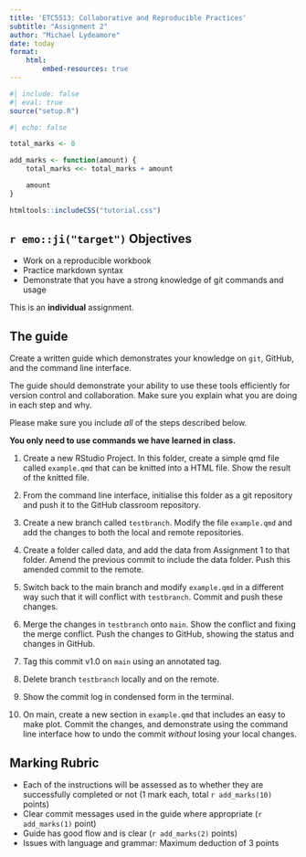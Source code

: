 ```yaml
---
title: 'ETC5513: Collaborative and Reproducible Practices'
subtitle: "Assignment 2"
author: "Michael Lydeamore"
date: today
format:
    html:
        embed-resources: true
---
```



```r
#| include: false
#| eval: true
source("setup.R")
```

```r
#| echo: false

total_marks <- 0

add_marks <- function(amount) {
    total_marks <<- total_marks + amount

    amount
}

```

```r
htmltools::includeCSS("tutorial.css")
```


## `r emo::ji("target")` Objectives

* Work on a reproducible workbook
* Practice markdown syntax
* Demonstrate that you have a strong knowledge of git commands and usage

::: {.callout-important}
This is an **individual**  assignment.
:::

## The guide

Create a written guide which demonstrates your knowledge on `git`, GitHub, and the command line interface.

The guide should demonstrate your ability to use these tools efficiently for version control and collaboration. Make sure you explain what you are doing in each step and why.

Please make sure you include _all_ of the steps described below. 

__You only need to use commands we have learned in class.__

1. Create a new RStudio Project. In this folder, create a simple qmd file called `example.qmd` that can be knitted into a HTML file. Show the result of the knitted file.

2. From the command line interface, initialise this folder as a git repository and push it to the GitHub classroom repository.

3. Create a new branch called `testbranch`. Modify the file `example.qmd` and add the changes to both the local and remote repositories. 

4. Create a folder called data, and add the data from Assignment 1 to that folder. Amend the previous commit to include the data folder. Push this amended commit to the remote.

5. Switch back to the main branch and modify `example.qmd` in a different way such that it will conflict with `testbranch`. Commit and push these changes.

6. Merge the changes in `testbranch` onto `main`. Show the conflict and fixing the merge conflict. Push the changes to GitHub, showing the status and changes in GitHub. 

7. Tag this commit v1.0 on `main` using an annotated tag.

8. Delete branch `testbranch` locally and on the remote.

9. Show the commit log in condensed form in the terminal. 

10. On main, create a new section in `example.qmd` that includes an easy to make plot. Commit the changes, and demonstrate using the command line interface how to undo the commit _without_ losing your local changes.

## Marking Rubric

* Each of the instructions will be assessed as to whether they are successfully completed or not (1 mark each, total `r add_marks(10)` points)
* Clear commit messages used in the guide where appropriate (`r add_marks(1)` point)
* Guide has good flow and is clear (`r add_marks(2)` points)
* Issues with language and grammar: Maximum deduction of 3 points